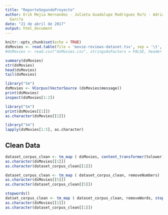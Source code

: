```yaml
---
title: "ReporteSegundoProyecto"
author: Erik Mejia Hernandez - Julieta Guadalupe Rodriguez Ru?z - Adrian Homero Moreno
  Garc?a
date: "21 de abril de 2017"
output: html_document
---
```


```r
knitr::opts_chunk$set(echo = TRUE)
dsMovies <- read.table(file = 'movie-reviews-dataset.tsv', sep = '\t', header = TRUE)
#dsMovies <- read.csv("dsMovies.csv", stringsAsFactors = FALSE, header = TRUE)
```


```r
summary(dsMovies)
str(dsMovies)
head(dsMovies)
tail(dsMovies)
```


```r
library("tm")
dsMovies <- VCorpus(VectorSource (dsMovies$message))
print(dsMovies)
inspect(dsMovies[1:2])
```

```r
library("tm")
print(dsMovies[[1]])
as.character(dsMovies[[1]])
```

```r
library("tm")
lapply(dsMovies[1:5], as.character)
```


## Clean Data

```r
dataset_corpus_clean <- tm_map ( dsMovies, content_transformer(tolower))
as.character(dsMovies[[1]])
as.character(dataset_corpus_clean[[1]])
```

```r
dataset_corpus_clean <- tm_map ( dataset_corpus_clean, removeNumbers)
as.character(dsMovies[[5]])
as.character(dataset_corpus_clean[[5]])
```

```r
stopwords()
datset_corpus_clean <- tm_map ( dataset_corpus_clean, removeWords, stopwords())
as.character(dsMovies[[1]])
as.character(dataset_corpus_clean[[1]])
```